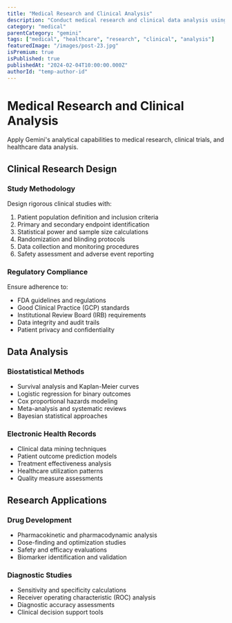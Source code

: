```yaml
---
title: "Medical Research and Clinical Analysis"
description: "Conduct medical research and clinical data analysis using Gemini's comprehensive analytical approach"
category: "medical"
parentCategory: "gemini"
tags: ["medical", "healthcare", "research", "clinical", "analysis"]
featuredImage: "/images/post-23.jpg"
isPremium: true
isPublished: true
publishedAt: "2024-02-04T10:00:00.000Z"
authorId: "temp-author-id"
---
```


# Medical Research and Clinical Analysis

Apply Gemini's analytical capabilities to medical research, clinical trials, and healthcare data analysis.

## Clinical Research Design

### Study Methodology

Design rigorous clinical studies with:

1. Patient population definition and inclusion criteria
2. Primary and secondary endpoint identification
3. Statistical power and sample size calculations
4. Randomization and blinding protocols
5. Data collection and monitoring procedures
6. Safety assessment and adverse event reporting

### Regulatory Compliance

Ensure adherence to:

- FDA guidelines and regulations
- Good Clinical Practice (GCP) standards
- Institutional Review Board (IRB) requirements
- Data integrity and audit trails
- Patient privacy and confidentiality

## Data Analysis

### Biostatistical Methods

- Survival analysis and Kaplan-Meier curves
- Logistic regression for binary outcomes
- Cox proportional hazards modeling
- Meta-analysis and systematic reviews
- Bayesian statistical approaches

### Electronic Health Records

- Clinical data mining techniques
- Patient outcome prediction models
- Treatment effectiveness analysis
- Healthcare utilization patterns
- Quality measure assessments

## Research Applications

### Drug Development

- Pharmacokinetic and pharmacodynamic analysis
- Dose-finding and optimization studies
- Safety and efficacy evaluations
- Biomarker identification and validation

### Diagnostic Studies

- Sensitivity and specificity calculations
- Receiver operating characteristic (ROC) analysis
- Diagnostic accuracy assessments
- Clinical decision support tools
